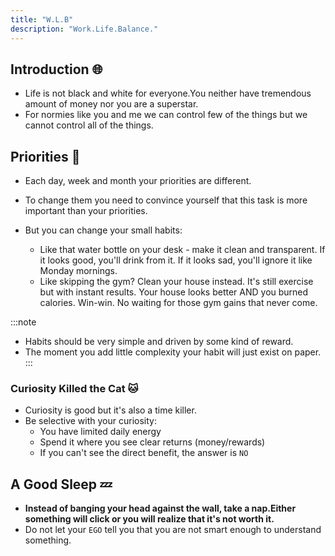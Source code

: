 ```yaml
---
title: "W.L.B"
description: "Work.Life.Balance."
---
```


## Introduction 🌐

- Life is not black and white for everyone.You neither have tremendous amount of money nor you are a superstar.
- For normies like you and me we can control few of the things but we cannot control all of the things.

## Priorities 📝

- Each day, week and month your priorities are different.
- To change them you need to convince yourself that this task is more important than your priorities.

- But you can change your small habits:

  - Like that water bottle on your desk - make it clean and transparent. If it looks good, you'll drink from it. If it looks sad, you'll ignore it like Monday mornings.
  - Like skipping the gym? Clean your house instead. It's still exercise but with instant results. Your house looks better AND you burned calories. Win-win. No waiting for those gym gains that never come.

:::note
- Habits should be very simple and driven by some kind of reward.
- The moment you add little complexity your habit will just exist on paper.
:::

### Curiosity Killed the Cat 🐱

- Curiosity is good but it's also a time killer.
- Be selective with your curiosity:
  - You have limited daily energy
  - Spend it where you see clear returns (money/rewards)
  - If you can't see the direct benefit, the answer is `NO`

## A Good Sleep 💤

- **Instead of banging your head against the wall, take a nap.Either something will click or you will realize that it's not worth it.**
- Do not let your `EGO` tell you that you are not smart enough to understand something.
